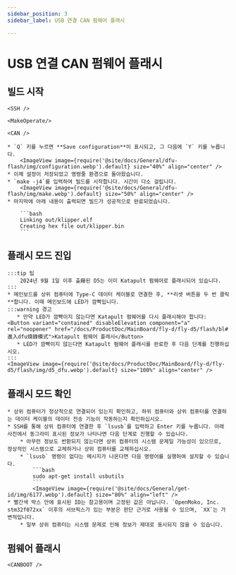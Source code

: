 ```yaml
---
sidebar_position: 3
sidebar_label: USB 연결 CAN 펌웨어 플래시

---
```




# USB 연결 CAN 펌웨어 플래시

## 빌드 시작

    <SSH />

    <MakeOperate/>

    <CAN />

    * `Q` 키를 누르면 **Save configuration**이 표시되고, 그 다음에 `Y` 키를 누릅니다.
        <ImageView image={require('@site/docs/General/dfu-flash/img/configuration.webp').default} size="40%" align="center" />
    * 이제 설정이 저장되었고 명령줄 환경으로 돌아왔습니다.
    * `make -j4`를 입력하여 빌드를 시작합니다. 시간이 다소 걸립니다.
        <ImageView image={require('@site/docs/General/dfu-flash/img/make.webp').default} size="50%" align="center" />
    * 마지막에 아래 내용이 출력되면 빌드가 성공적으로 완료되었습니다.

        ```bash
        Linking out/klipper.elf
        Creating hex file out/klipper.bin
        ```

## 플래시 모드 진입

    :::tip 팁
        2024년 9월 1일 이후 출廠된 D5는 이미 Katapult 펌웨어로 플래시되어 있습니다.
    :::
    * 메인보드를 상위 컴퓨터에 Type-C 데이터 케이블로 연결한 후, **리셋 버튼을 두 번 클릭**합니다. 이때 메인보드에 LED가 깜빡입니다.
    :::warning 경고
       * 만약 LED가 깜빡이지 않는다면 Katapult 펌웨어를 다시 플래시해야 합니다: <Button variant="contained" disableElevation component="a" rel="noopener" href="/docs/ProductDoc/MainBoard/fly-d/fly-d5/flash/bl#進入dfu燒錄模式">Katapult 펌웨어 플래시</Button>
       * LED가 깜빡이지 않는다면 Katapult 펌웨어 플래시를 완료한 후 다음 단계를 진행하십시오.
    :::
    <ImageView image={require('@site/docs/ProductDoc/MainBoard/fly-d/fly-d5/flash/img/d5_dfu.webp').default} size="100%" align="center" />

## 플래시 모드 확인

    * 상위 컴퓨터가 정상적으로 연결되어 있는지 확인하고, 하위 컴퓨터와 상위 컴퓨터를 연결하는 데이터 케이블의 데이터 전송 기능이 작동하는지 확인하십시오.
    * SSH를 통해 상위 컴퓨터에 연결한 후 `lsusb`를 입력하고 Enter 키를 누릅니다. 아래 사진에서 동그라미 표시된 정보가 나타나면 다음 단계로 진행할 수 있습니다.
        * 아무런 정보도 반환되지 않는다면 상위 컴퓨터의 시스템 문제일 가능성이 있으므로, 정상적인 시스템으로 교체하거나 상위 컴퓨터를 교체하십시오.
        * `lsusb` 명령이 없다는 메시지가 나온다면 다음 명령어를 실행하여 설치할 수 있습니다.
            ```bash
            sudo apt-get install usbutils
            ```
            <ImageView image={require('@site/docs/General/get-id/img/6177.webp').default} size="80%" align="left" /> 
    * 빨간색 박스 안에 표시된 ID는 참고용이며 고정된 값은 아닙니다. `OpenMoko, Inc. stm32f072xx` 이후의 서브픽스가 있는 부분은 판단 근거로 사용될 수 있으며, `XX`는 가변적입니다.
        * 일부 상위 컴퓨터는 시스템 문제로 인해 정보가 제대로 표시되지 않을 수 있습니다.

## 펌웨어 플래시

    <CANBOOT />
